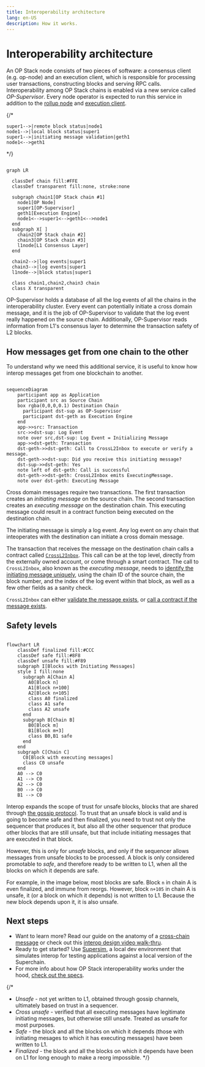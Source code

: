```yaml
---
title: Interoperability architecture
lang: en-US
description: How it works.
---
```




<InteropCallout />

# Interoperability architecture
An OP Stack node consists of two pieces of software: a consensus client (e.g. op-node) and an execution client, which is responsible for processing user transactions, constructing blocks and serving RPC calls. Interoperability among OP Stack chains is enabled via a new service called *OP-Supervisor*. Every node operator is expected to run this service in addition to the [rollup node](/builders/node-operators/architecture#rollup-node) and [execution client](/builders/node-operators/architecture#execution-client).


{/* 

    super1-->|remote block status|node1
    node1-->|local block status|super1
    super1-->|initiating message validation|geth1    
    node1<-->geth1

*/}
```mermaid

graph LR

  classDef chain fill:#FFE
  classDef transparent fill:none, stroke:none
  
  subgraph chain1[OP Stack chain #1]
    node1[OP Node]
    super1[OP-Supervisor]
    geth1[Execution Engine]
    node1<-->super1<-->geth1<-->node1
  end
  subgraph X[ ]
    chain2[OP Stack chain #2]
    chain3[OP Stack chain #3]
    l1node[L1 Consensus Layer]
  end

  chain2-->|log events|super1
  chain3-->|log events|super1
  l1node-->|block status|super1

  class chain1,chain2,chain3 chain
  class X transparent
```

OP-Supervisor holds a database of all the log events of all the chains in the interoperability cluster.
Every event can potentially initiate a cross domain message, and it is the job of OP-Supervisor to validate that the log event really happened on the source chain.
Additionally, OP-Supervisor reads information from L1's consensus layer to determine the transaction safety of L2 blocks.

## How messages get from one chain to the other

To understand *why* we need this additional service, it is useful to know how interop messages get from one blockchain to another.

```mermaid

sequenceDiagram
    participant app as Application
    participant src as Source Chain
    box rgba(0,0,0,0.1) Destination Chain
      participant dst-sup as OP-Supervisor
      participant dst-geth as Execution Engine
    end
    app->>src: Transaction
    src->>dst-sup: Log Event
    note over src,dst-sup: Log Event = Initializing Message
    app->>dst-geth: Transaction
    dst-geth->>dst-geth: Call to CrossL2Inbox to execute or verify a message.
    dst-geth->>dst-sup: Did you receive this initiating message?
    dst-sup->>dst-geth: Yes
    note left of dst-geth: Call is successful
    dst-geth->>dst-geth: CrossL2Inbox emits ExecutingMessage.
    note over dst-geth: Executing Message
```

Cross domain messages require two transactions.
The first transaction creates an *initiating message* on the source chain.
The second transaction creates an *executing message* on the destination chain.
This executing message could result in a contract function being executed on the destination chain.

The initiating message is simply a log event.
Any log event on any chain that inteoperates with the destination can initiate a cross domain message.

The transaction that receives the message on the destination chain calls a contract called [`CrossL2Inbox`](https://specs.optimism.io/interop/predeploys.html#crossl2inbox).
This call can be at the top level, directly from the externally owned account, or come through a smart contract.
The call to `CrossL2Inbox`, also known as the *executing message*, needs to [identify the initiating message uniquely](https://github.com/ethereum-optimism/optimism/blob/develop/packages/contracts-bedrock/src/L2/CrossL2Inbox.sol#L35-L42), using the chain ID of the source chain, the block number, and the index of the log event within that block, as well as a few other fields as a sanity check.

`CrossL2Inbox` can either [validate the message exists](https://github.com/ethereum-optimism/optimism/blob/develop/packages/contracts-bedrock/src/L2/CrossL2Inbox.sol#L171-L185), or [call a contract if the message exists](https://github.com/ethereum-optimism/optimism/blob/develop/packages/contracts-bedrock/src/L2/CrossL2Inbox.sol#L171-L185).

## Safety levels

```mermaid

flowchart LR
    classDef finalized fill:#CCC
    classDef safe fill:#8F8
    classDef unsafe fill:#F89
    subgraph I[Blocks with Initiating Messages]
    style I fill:none
      subgraph A[Chain A]
        A0[Block n]
        A1[Block n+100]
        A2[Block n+105]
        class A0 finalized
        class A1 safe
        class A2 unsafe
      end
      subgraph B[Chain B]
        B0[Block m]
        B1[Block m+3]
        class B0,B1 safe
      end
    end
    subgraph C[Chain C]
      C0[Block with executing messages]
      class C0 unsafe
    end
    A0 --> C0
    A1 --> C0
    A2 --> C0
    B0 --> C0
    B1 --> C0 
```

Interop expands the scope of trust for unsafe blocks, blocks that are shared through [the gossip protocol](/builders/chain-operators/architecture#sequencer).
To trust that an unsafe block is valid and is going to become safe and then finalized, you need to trust not only the sequencer that produces it, but also all the other sequencer that produce other blocks that are still unsafe, but that include initiating messages that are executed in that block.

However, this is only for *unsafe* blocks, and only if the sequencer allows messages from unsafe blocks to be processed.
A block is only considered promotable to *safe*, and therefore ready to be written to L1, when all the blocks on which it depends are safe.

For example, in the image below, most blocks are safe.
Block `n` in chain A is even finalized, and immune from reorgs.
However, block `n+105` in chain A is unsafe, it (or a block on which it depends) is not written to L1.
Because the new block depends upon it, it is also unsafe.

## Next steps

- Want to learn more? 
  Read our guide on the anatomy of a [cross-chain message](./cross-chain-message) or check out this 
  [interop design video walk-thru](https://www.youtube.com/watch?v=FKc5RgjtGes).
- Ready to get started? Use [Supersim](./supersim), a local dev environment that simulates interop for testing applications against a local version of the Superchain.
- For more info about how OP Stack interoperability works under the hood, 
  [check out the specs](https://specs.optimism.io/interop/overview.html).

{/* 
- *Unsafe* - not yet written to L1, obtained through gossip channels, ultimately based on trust in a sequencer.
- *Cross unsafe* - verified that all executing messages have legitimate initiating messages, but otherwise still unsafe.
  Treated as unsafe for most purposes.
- *Safe* - the block and all the blocks on which it depends (those with initiating mesages to which it has executing messages) have been written to L1.
- *Finalized* - the block and all the blocks on which it depends have been on L1 for long enough to make a reorg impossible.
*/}
